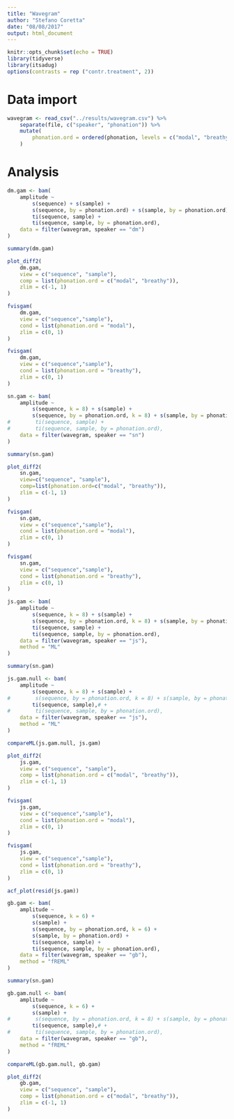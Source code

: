 ```yaml
---
title: "Wavegram"
author: "Stefano Coretta"
date: "08/08/2017"
output: html_document
---
```


```r
knitr::opts_chunk$set(echo = TRUE)
library(tidyverse)
library(itsadug)
options(contrasts = rep ("contr.treatment", 2))
```

# Data import

```r
wavegram <- read_csv("../results/wavegram.csv") %>%
    separate(file, c("speaker", "phonation")) %>%
    mutate(
        phonation.ord = ordered(phonation, levels = c("modal", "breathy"))
    )
```

# Analysis

```r
dm.gam <- bam(
    amplitude ~
        s(sequence) + s(sample) +
        s(sequence, by = phonation.ord) + s(sample, by = phonation.ord) +
        ti(sequence, sample) +
        ti(sequence, sample, by = phonation.ord),
    data = filter(wavegram, speaker == "dm")
)

summary(dm.gam)
```

```r
plot_diff2(
    dm.gam,
    view = c("sequence", "sample"), 
    comp = list(phonation.ord = c("modal", "breathy")),
    zlim = c(-1, 1)
)
```

```r
fvisgam(
    dm.gam,
    view = c("sequence","sample"),
    cond = list(phonation.ord = "modal"),
    zlim = c(0, 1)
)

fvisgam(
    dm.gam,
    view = c("sequence","sample"),
    cond = list(phonation.ord = "breathy"),
    zlim = c(0, 1)
)
```

```r
sn.gam <- bam(
    amplitude ~
        s(sequence, k = 8) + s(sample) +
        s(sequence, by = phonation.ord, k = 8) + s(sample, by = phonation.ord),
#        ti(sequence, sample) +
#        ti(sequence, sample, by = phonation.ord),
    data = filter(wavegram, speaker == "sn")
)

summary(sn.gam)
```

```r
plot_diff2(
    sn.gam,
    view=c("sequence", "sample"), 
    comp=list(phonation.ord=c("modal", "breathy")),
    zlim = c(-1, 1)
)
```

```r
fvisgam(
    sn.gam,
    view = c("sequence","sample"),
    cond = list(phonation.ord = "modal"),
    zlim = c(0, 1)
)

fvisgam(
    sn.gam,
    view = c("sequence","sample"),
    cond = list(phonation.ord = "breathy"),
    zlim = c(0, 1)
)
```

```r
js.gam <- bam(
    amplitude ~
        s(sequence, k = 8) + s(sample) +
        s(sequence, by = phonation.ord, k = 8) + s(sample, by = phonation.ord) +
        ti(sequence, sample) +
        ti(sequence, sample, by = phonation.ord),
    data = filter(wavegram, speaker == "js"),
    method = "ML"
)

summary(sn.gam)

js.gam.null <- bam(
    amplitude ~
        s(sequence, k = 8) + s(sample) +
#        s(sequence, by = phonation.ord, k = 8) + s(sample, by = phonation.ord) +
        ti(sequence, sample),# +
#        ti(sequence, sample, by = phonation.ord),
    data = filter(wavegram, speaker == "js"),
    method = "ML"
)

compareML(js.gam.null, js.gam)
```

```r
plot_diff2(
    js.gam,
    view = c("sequence", "sample"), 
    comp = list(phonation.ord = c("modal", "breathy")),
    zlim = c(-1, 1)
)
```

```r
fvisgam(
    js.gam,
    view = c("sequence","sample"),
    cond = list(phonation.ord = "modal"),
    zlim = c(0, 1)
)

fvisgam(
    js.gam,
    view = c("sequence","sample"),
    cond = list(phonation.ord = "breathy"),
    zlim = c(0, 1)
)
```

```r
acf_plot(resid(js.gam))
```

```r
gb.gam <- bam(
    amplitude ~
        s(sequence, k = 6) +
        s(sample) +
        s(sequence, by = phonation.ord, k = 6) +
        s(sample, by = phonation.ord) +
        ti(sequence, sample) +
        ti(sequence, sample, by = phonation.ord),
    data = filter(wavegram, speaker == "gb"),
    method = "fREML"
)

summary(sn.gam)

gb.gam.null <- bam(
    amplitude ~
        s(sequence, k = 6) +
        s(sample) +
#        s(sequence, by = phonation.ord, k = 8) + s(sample, by = phonation.ord) +
        ti(sequence, sample),# +
#        ti(sequence, sample, by = phonation.ord),
    data = filter(wavegram, speaker == "gb"),
    method = "fREML"
)

compareML(gb.gam.null, gb.gam)
```

```r
plot_diff2(
    gb.gam,
    view = c("sequence", "sample"), 
    comp = list(phonation.ord = c("modal", "breathy")),
    zlim = c(-1, 1)
)
```
